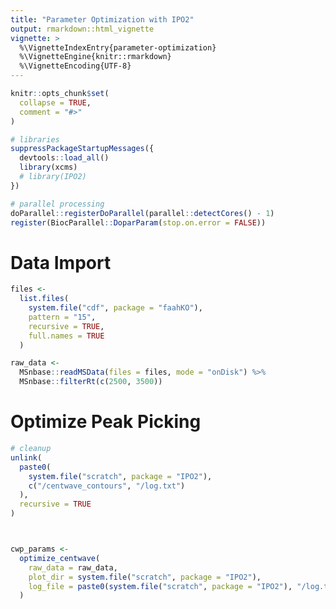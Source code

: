 ```yaml
---
title: "Parameter Optimization with IPO2"
output: rmarkdown::html_vignette
vignette: >
  %\VignetteIndexEntry{parameter-optimization}
  %\VignetteEngine{knitr::rmarkdown}
  %\VignetteEncoding{UTF-8}
---
```


```r
knitr::opts_chunk$set(
  collapse = TRUE,
  comment = "#>"
)
```

```r
# libraries
suppressPackageStartupMessages({
  devtools::load_all()
  library(xcms)
  # library(IPO2)
})

# parallel processing
doParallel::registerDoParallel(parallel::detectCores() - 1)
register(BiocParallel::DoparParam(stop.on.error = FALSE))
```

# Data Import

```r
files <- 
  list.files(
    system.file("cdf", package = "faahKO"), 
    pattern = "15", 
    recursive = TRUE, 
    full.names = TRUE
  )

raw_data <- 
  MSnbase::readMSData(files = files, mode = "onDisk") %>% 
  MSnbase::filterRt(c(2500, 3500))
```

# Optimize Peak Picking

```r
# cleanup
unlink(
  paste0(
    system.file("scratch", package = "IPO2"), 
    c("/centwave_contours", "/log.txt")
  ), 
  recursive = TRUE
)



cwp_params <- 
  optimize_centwave(
    raw_data = raw_data,
    plot_dir = system.file("scratch", package = "IPO2"),
    log_file = paste0(system.file("scratch", package = "IPO2"), "/log.txt")
  )
```


